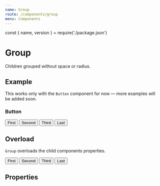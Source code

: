 ```yaml
---
name: Group
route: /components/group
menu: Components
---
```


const { name, version } = require('./package.json')

# Group

<TagVersion version={version} name={name} />

Children grouped without space or radius.

## Example

This works only with the `Button` component for now — more examples will be added soon.

### Button

<Playground>
  <Group>
    <Button>First</Button>
    <Button>Second</Button>
    <Button>Third</Button>
    <Button>Last</Button>
  </Group>
</Playground>

## Overload

`Group` overloads the child components properties.

<Playground>
  <Group variant="tertiary" size="xs">
    <Button>First</Button>
    <Button variant="secondary">Second</Button>
    <Button variant="tertiary">Third</Button>
    <Button variant="tertiary">Last</Button>
  </Group>
</Playground>

## Properties

<Props of={Group} />

